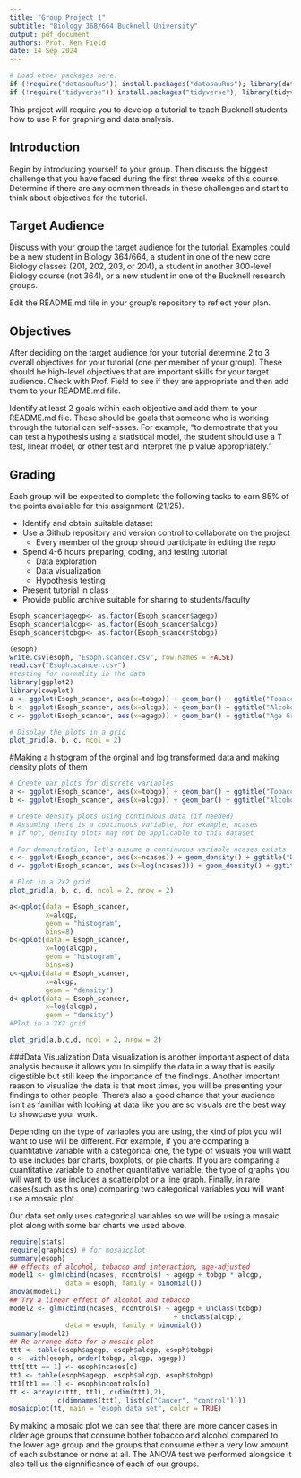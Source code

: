 ```yaml
---
title: "Group Project 1"
subtitle: "Biology 368/664 Bucknell University"
output: pdf_document
authors: Prof. Ken Field
date: 14 Sep 2024
---
```


```r
# Load other packages here.
if (!require("datasauRus")) install.packages("datasauRus"); library(datasauRus)
if (!require("tidyverse")) install.packages("tidyverse"); library(tidyverse)
```

This project will require you to develop a tutorial to teach Bucknell students how to use R for graphing and data analysis. 

## Introduction

Begin by introducing yourself to your group. 
Then discuss the biggest challenge that you have faced during the first three weeks of this course.
Determine if there are any common threads in these challenges and start to think about objectives for the tutorial.

## Target Audience

Discuss with your group the target audience for the tutorial. 
Examples could be a new student in Biology 364/664, a student in one of the new core Biology classes (201, 202, 203, or 204), a student in another 300-level Biology course (not 364), or a new student in one of the Bucknell research groups. 

Edit the README.md file in your group's repository to reflect your plan.

## Objectives

After deciding on the target audience for your tutorial determine 2 to 3 overall objectives for your tutorial (one per member of your group). 
These should be high-level objectives that are important skills for your target audience.
Check with Prof. Field to see if they are appropriate and then add them to your README.md file.

Identify at least 2 goals within each objective and add them to your README.md file.
These should be goals that someone who is working through the tutorial can self-asses.
For example, "to demostrate that you can test a hypothesis using a statistical model, the student should use a T test, linear model, or other test and interpret the p value appropriately."

## Grading

Each group will be expected to complete the following tasks to earn 85% of the points available for this assignment (21/25).

- Identify and obtain suitable dataset
- Use a Github repository and version control to collaborate on the project
  + Every member of the group should participate in editing the repo
- Spend 4-6 hours preparing, coding, and testing tutorial
  + Data exploration
  + Data visualization
  + Hypothesis testing
- Present tutorial in class
- Provide public archive suitable for sharing to students/faculty


```r
Esoph_scancer$agegp<- as.factor(Esoph_scancer$agegp)
Esoph_scancer$alcgp<- as.factor(Esoph_scancer$alcgp)
Esoph_scancer$tobgp<- as.factor(Esoph_scancer$tobgp)
```

```r
(esoph)
write.csv(esoph, "Esoph.scancer.csv", row.names = FALSE)
read.csv("Esoph.scancer.csv")
#testing for normality in the data
library(ggplot2)
library(cowplot)
a <- ggplot(Esoph_scancer, aes(x=tobgp)) + geom_bar() + ggtitle("Tobacco Group")
b <- ggplot(Esoph_scancer, aes(x=alcgp)) + geom_bar() + ggtitle("Alcohol Group")
c <- ggplot(Esoph_scancer, aes(x=agegp)) + geom_bar() + ggtitle("Age Group")

# Display the plots in a grid
plot_grid(a, b, c, ncol = 2)
```


#Making a histogram of the orginal and log transformed data and making density plots of them
```r
# Create bar plots for discrete variables
a <- ggplot(Esoph_scancer, aes(x=tobgp)) + geom_bar() + ggtitle("Tobacco Group - Bar Plot")
b <- ggplot(Esoph_scancer, aes(x=alcgp)) + geom_bar() + ggtitle("Alcohol Group - Bar Plot")

# Create density plots using continuous data (if needed)
# Assuming there is a continuous variable, for example, ncases
# If not, density plots may not be applicable to this dataset

# For demonstration, let's assume a continuous variable ncases exists
c <- ggplot(Esoph_scancer, aes(x=ncases)) + geom_density() + ggtitle("Density Plot - ncases")
d <- ggplot(Esoph_scancer, aes(x=log(ncases))) + geom_density() + ggtitle("Density Plot - log(ncases)")

# Plot in a 2x2 grid
plot_grid(a, b, c, d, ncol = 2, nrow = 2)
```

```r
a<-qplot(data = Esoph_scancer,
         x=alcgp,
         geom = "histogram",
         bins=8)
b<-qplot(data = Esoph_scancer,
         x=log(alcgp),
         geom = "histogram",
         bins=8)
c<-qplot(data = Esoph_scancer,
         x=alcgp,
         geom = "density")
d<-qplot(data = Esoph_scancer,
         x=log(alcgp),
         geom = "density")
#Plot in a 2X2 grid

plot_grid(a,b,c,d, ncol = 2, nrow = 2)
```


###Data Visualization
Data visualization is another important aspect of data analysis because it allows you to simplify the data in a way that is easily digestible but still keep the importance of the findings. Another important reason to visualize the data is that most times, you will be presenting your findings to other people. There's also a good chance that your audience isn't as familiar with looking at data like you are so visuals are the best way to showcase your work.

Depending on the type of variables you are using, the kind of plot you will want to use will be different. For example, if you are comparing a quantitative variable with a categorical one, the type of visuals you will wabt to use includes bar charts, boxplots, or pie charts. If you are comparing a quantitative variable to another quantitative variable, the type of graphs you will want to use includes a scatterplot or a line graph. Finally, in rare cases(such as this one) comparing two categorical variables you will want use a mosaic plot.

Our data set only uses categorical variables so we will be using a mosaic plot along with some bar charts we used above.

```r
require(stats)
require(graphics) # for mosaicplot
summary(esoph)
## effects of alcohol, tobacco and interaction, age-adjusted
model1 <- glm(cbind(ncases, ncontrols) ~ agegp + tobgp * alcgp,
              data = esoph, family = binomial())
anova(model1)
## Try a linear effect of alcohol and tobacco
model2 <- glm(cbind(ncases, ncontrols) ~ agegp + unclass(tobgp)
                                         + unclass(alcgp),
              data = esoph, family = binomial())
summary(model2)
## Re-arrange data for a mosaic plot
ttt <- table(esoph$agegp, esoph$alcgp, esoph$tobgp)
o <- with(esoph, order(tobgp, alcgp, agegp))
ttt[ttt == 1] <- esoph$ncases[o]
tt1 <- table(esoph$agegp, esoph$alcgp, esoph$tobgp)
tt1[tt1 == 1] <- esoph$ncontrols[o]
tt <- array(c(ttt, tt1), c(dim(ttt),2),
            c(dimnames(ttt), list(c("Cancer", "control"))))
mosaicplot(tt, main = "esoph data set", color = TRUE)
```

By making a mosaic plot we can see that there are more cancer cases in older age groups that consume bother tobacco and alcohol compared to the lower age group and the groups that consume either a very low amount of each substance or none at all. The ANOVA test we performed alongside it also tell us the signnificance of each of our groups.